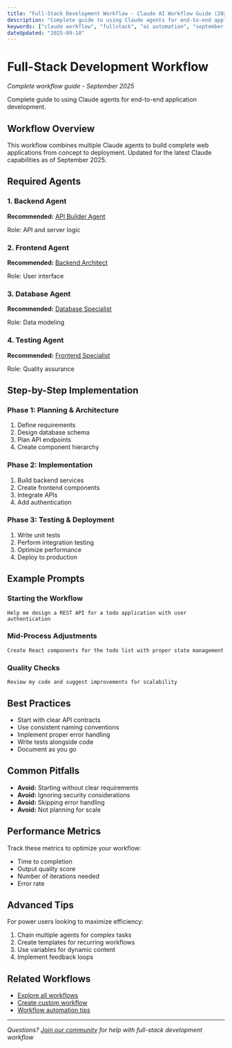 ```yaml
---
title: "Full-Stack Development Workflow - Claude AI Workflow Guide (2025)"
description: "Complete guide to using Claude agents for end-to-end application development."
keywords: ["claude workflow", "fullstack", "ai automation", "september 2025"]
dateUpdated: "2025-09-18"
---
```


# Full-Stack Development Workflow

*Complete workflow guide - September 2025*

Complete guide to using Claude agents for end-to-end application development.

## Workflow Overview

This workflow combines multiple Claude agents to build complete web applications from concept to deployment. Updated for the latest Claude capabilities as of September 2025.

## Required Agents


### 1. Backend Agent
**Recommended:** [API Builder Agent](/agents/api-builder-agent)

Role: API and server logic


### 2. Frontend Agent
**Recommended:** [Backend Architect](/agents/backend-architect)

Role: User interface


### 3. Database Agent
**Recommended:** [Database Specialist](/agents/database-specialist)

Role: Data modeling


### 4. Testing Agent
**Recommended:** [Frontend Specialist](/agents/frontend-specialist)

Role: Quality assurance


## Step-by-Step Implementation

### Phase 1: Planning & Architecture
1. Define requirements
2. Design database schema
3. Plan API endpoints
4. Create component hierarchy

### Phase 2: Implementation
1. Build backend services
2. Create frontend components
3. Integrate APIs
4. Add authentication

### Phase 3: Testing & Deployment
1. Write unit tests
2. Perform integration testing
3. Optimize performance
4. Deploy to production

## Example Prompts

### Starting the Workflow
```
Help me design a REST API for a todo application with user authentication
```

### Mid-Process Adjustments
```
Create React components for the todo list with proper state management
```

### Quality Checks
```
Review my code and suggest improvements for scalability
```

## Best Practices

- Start with clear API contracts
- Use consistent naming conventions
- Implement proper error handling
- Write tests alongside code
- Document as you go

## Common Pitfalls

- **Avoid:** Starting without clear requirements
- **Avoid:** Ignoring security considerations
- **Avoid:** Skipping error handling
- **Avoid:** Not planning for scale

## Performance Metrics

Track these metrics to optimize your workflow:
- Time to completion
- Output quality score
- Number of iterations needed
- Error rate

## Advanced Tips

For power users looking to maximize efficiency:
1. Chain multiple agents for complex tasks
2. Create templates for recurring workflows  
3. Use variables for dynamic content
4. Implement feedback loops

## Related Workflows

- [Explore all workflows](/workflows)
- [Create custom workflow](/tutorials/custom-workflow)
- [Workflow automation tips](/guides/automation-2025)

---

*Questions? [Join our community](/community) for help with full-stack development workflow*
